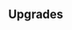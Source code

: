 {{Building
| name = Sawmill (Established)
| image = N/A
| category = [[Established Production]]
| cycle = 0.80s
| capacity = 1000
| produce_per_cycle = 1 {{RessourceIcon|type=wood}}
| consume_per_cycle = N/A
| build_cost = 80 {{RessourceIcon|type=water}}
| description = Produces wood.
}}

== Upgrades ==
{{Upgrade
| name = Sawmill production
| description = Boosts production by 25%.
}}
{{Upgrade
| name = Friendly lumberjacks
| description = Provides a 20% boost to the production of neighboring tiles.
}}